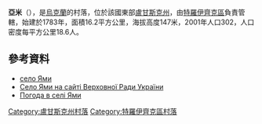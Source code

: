 {{coord|49|45|35|N|38|22|16|E|scale:100000|display=title}}

'''亞米'''（{{lang-uk|Ями}}），是[[烏克蘭|烏克蘭]]的村落，位於該國東部[[盧甘斯克州|盧甘斯克州]]，由[[特羅伊齊克區|特羅伊齊克區]]負責管轄，始建於1783年，面積16.2平方公里，海拔高度147米，2001年人口302，人口密度每平方公里18.6人。

==參考資料==
*[http://w1.c1.rada.gov.ua/pls/z7503/A005?rdat1=08.02.2015&rf7571=43427 село Ями] {{Wayback|url=http://w1.c1.rada.gov.ua/pls/z7503/A005?rdat1=08.02.2015&rf7571=43427 |date=20190222054150 }}
* [http://w1.c1.rada.gov.ua/pls/z7503/A005?rdat1=08.02.2015&rf7571=43427 Село Ями на сайті Верховної Ради України] {{Wayback|url=http://w1.c1.rada.gov.ua/pls/z7503/A005?rdat1=08.02.2015&rf7571=43427 |date=20190222054150 }}
* [http://weather.in.ua/ua/lyganskaja/29574 Погода в селі Ями] {{Wayback|url=http://weather.in.ua/ua/lyganskaja/29574 |date=20160305084640 }}

{{DEFAULTSORT:Ями}}
[[Category:盧甘斯克州村落|Category:盧甘斯克州村落]]
[[Category:特羅伊齊克區村落|Category:特羅伊齊克區村落]]


{{Luhansk-geo-stub}}